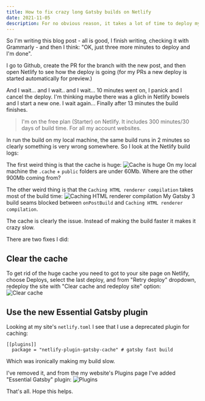```yaml
---
title: How to fix crazy long Gatsby builds on Netlify
date: 2021-11-05
description: For no obvious reason, it takes a lot of time to deploy my Gatsby site on Netlify, but I found why
---
```

So I'm writing this blog post - all is good, I finish writing, checking it with Grammarly - and then I think: "OK, just three more minutes to deploy and I'm done". 

I go to Github, create the PR for the branch with the new post, and then open Netlify to see how the deploy is going (for my PRs a new deploy is started automatically for preview.)

And I wait... and I wait.. and I wait... 10 minutes went on, I panick 
and I cancel the deploy. I'm thinking maybe there was a glich in Netlify bowels and I start a new one. I wait again... Finally after 13 minutes the build finishes.


> I'm on the free plan (Starter) on Netlify. It includes 300 minutes/30 days of build time. For all my account websites.

In run the build on my local machine, the same build runs in 2 minutes so clearly something is very wrong somewhere. So I look at the Netlify build logs:

The first weird thing is that the cache is huge:
![Cache is huge](./cache_log.png "Cache is huge")
On my local machine the `.cache` + `public` folders are under 60Mb. Where are the other 900Mb coming from?

The other weird thing is that the `Caching HTML renderer compilation` takes most of the build time:
![Caching HTML renderer compilation](./build_log.png "Caching HTML renderer compilation")
My Gatsby 3 build seams blocked between `onPostBuild` and `Caching HTML renderer compilation`.

The cache is clearly the issue. Instead of making the build faster it makes it crazy slow.

There are two fixes I did:

## Clear the cache
To get rid of the huge cache you need to got to your site page on Netlify, choose Deploys, select the last deploy, and from "Retry deploy" dropdown, redeploy the site with "Clear cache and redeploy site" option:
![Clear cache](./deploy.png "Clear cache")

## Use the new Essential Gatsby plugin
Looking at my site's `netlify.toml` I see that I use a deprecated plugin for caching:
```
[[plugins]]
  package = "netlify-plugin-gatsby-cache" # gatsby fast build
```
Which was ironically making my build slow.

I've removed it, and from the my website's Plugins page I've added "Essential Gatsby" plugin:
![Plugins](./plugins.png "Plugins")

That's all. 
Hope this helps.
